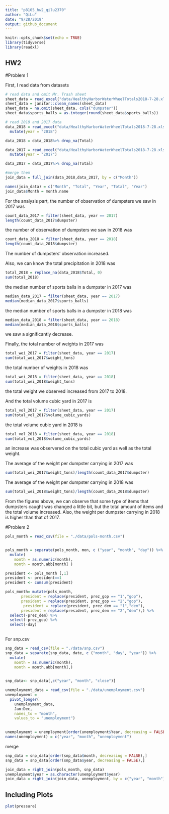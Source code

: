 ```yaml
---
title: "p8105_hw2_qilu2370"
author: "QiLu"
date: "9/28/2019"
output: github_document
---
```


```r
knitr::opts_chunk$set(echo = TRUE)
library(tidyverse)
library(readxl)
```

## HW2

#Problem 1

First, I read data from datasets
```r
# read data and omit Mr. Trash sheet
sheet_data = read_excel("data/HealthyHarborWaterWheelTotals2018-7-28.xlsx", sheet = "Mr. Trash Wheel", range = "A2:N336")
sheet_data = janitor::clean_names(sheet_data)
sheet_data = na.omit(sheet_data, cols("dumpster"))
sheet_data$sports_balls = as.integer(round(sheet_data$sports_balls))
```


```r
# read 2018 and 2017 data
data_2018 = read_excel("data/HealthyHarborWaterWheelTotals2018-7-28.xlsx", sheet = "2018 Precipitation", range = "A2:B14") %>%
  mutate(year = "2018")

data_2018 = data_2018%>% drop_na(Total)

data_2017 = read_excel("data/HealthyHarborWaterWheelTotals2018-7-28.xlsx", sheet = "2017 Precipitation", range = "A2:B14") %>%
  mutate(year = "2017")

data_2017 = data_2017%>% drop_na(Total)

```


```r

#merge them
join_data = full_join(data_2018,data_2017, by = c("Month"))

names(join_data) = c("Month", "Total", "Year", "Total", "Year")
join_data$Month = month.name

```

For the analysis part,
the number of observation of dumpsters we saw in 2017 was
```r
count_data_2017 = filter(sheet_data, year == 2017)
length(count_data_2017$dumpster)
```
the number of observation of dumpsters we saw in 2018 was
```r
count_data_2018 = filter(sheet_data, year == 2018)
length(count_data_2018$dumpster)
```
The number of dumpsters' observation increased.
  
Also, we can know the total precipitation in 2018 was
```r
total_2018 = replace_na(data_2018$Total, 0)
sum(total_2018)
```
  
the median number of sports balls in a dumpster in 2017 was
```r
median_data_2017 = filter(sheet_data, year == 2017)
median(median_data_2017$sports_balls)
```

  
the median number of sports balls in a dumpster in 2018 was
```r
median_data_2018 = filter(sheet_data, year == 2018)
median(median_data_2018$sports_balls)
```
we saw a significantly decrease.
  
Finally, the total number of weights in 2017 was
```r
total_wei_2017 = filter(sheet_data, year == 2017)
sum(total_wei_2017$weight_tons)
```

the total number of weights in 2018 was
```r
total_wei_2018 = filter(sheet_data, year == 2018)
sum(total_wei_2018$weight_tons)
```
the total weight we observed increased from 2017 to 2018.

And the total volume cubic yard in 2017 is
```r
total_vol_2017 = filter(sheet_data, year == 2017)
sum(total_vol_2017$volume_cubic_yards)
```
the total volume cubic yard in 2018 is
```r
total_vol_2018 = filter(sheet_data, year == 2018)
sum(total_vol_2018$volume_cubic_yards)
```
an increase was observered on the total cubic yard as well as the total weight.
  
The average of the weight per dumpster carrying in 2017 was
```r
sum(total_wei_2017$weight_tons)/length(count_data_2017$dumpster)

```
  
The average of the weight per dumpster carrying in 2018 was
```r
sum(total_wei_2018$weight_tons)/length(count_data_2018$dumpster)

```
From the figures above, we can observe that some type of items that dumpsters caught was changed a little bit, but the total amount of items and the total volume increased. Also, the weight per dumpster carrying in 2018 is higher than that of 2017. 
  
  
#Problem 2

```r
pols_month = read_csv(file = "./data/pols-month.csv")


pols_month = separate(pols_month, mon, c ("year", "month", "day")) %>%
  mutate(
    month = as.numeric(month),
    month = month.abb[month] ) 

president <- pols_month [,1]
president <- president==1
president <- cumsum(president)

pols_month= mutate(pols_month, 
       president = replace(president, prez_gop == "1","gop"),
       president = replace(president, prez_gop == "2","gop"),
        president = replace(president, prez_dem == "1","dem"),
       president = replace(president, prez_dem == "2","dem"),) %>%
  select(-prez_dem) %>%
  select(-prez_gop) %>%
  select(-day)
  
```

For snp.csv

```r
snp_data = read_csv(file = "./data/snp.csv")
snp_data = separate(snp_data, date, c ("month", "day", "year")) %>%
  mutate(
    month = as.numeric(month),
    month = month.abb[month],)
  

snp_data<- snp_data[,c("year", "month", "close")]
```



```r
unemployment_data = read_csv(file = "./data/unemployment.csv")
unemployment = 
  pivot_longer(
    unemployment_data, 
    Jan:Dec,
    names_to = "month", 
    values_to = "unemployment") 
  

unemployment = unemployment[order(unemployment$Year, decreasing = FALSE),]
names(unemployment) = c("year", "month", "unemployment")

```

merge 
```r
snp_data = snp_data[order(snp_data$month, decreasing = FALSE),]
snp_data = snp_data[order(snp_data$year, decreasing = FALSE),]

join_data = right_join(pols_month, snp_data)
unemployment$year = as.character(unemployment$year)
join_data = right_join(join_data, unemployment, by = c("year", "month"))
```

## Including Plots



```r
plot(pressure)
```

